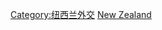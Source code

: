 {{Commonscat|Ambassadors to New Zealand}}

[[Category:纽西兰外交|Category:纽西兰外交]]
[[Category:駐各國大使|New Zealand]]
